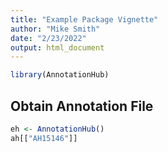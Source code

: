 ```yaml
---
title: "Example Package Vignette"
author: "Mike Smith"
date: "2/23/2022"
output: html_document
---
```



```r
library(AnnotationHub)
```

## Obtain Annotation File

```r
eh <- AnnotationHub()
ah[["AH15146"]]
```

